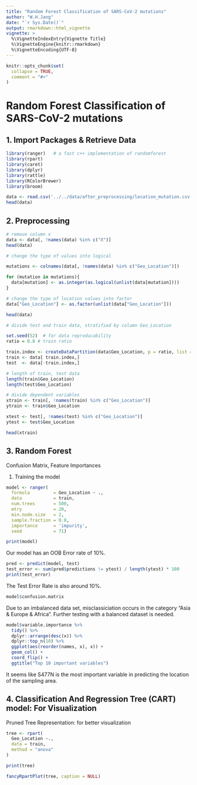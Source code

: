 ```yaml
---
title: "Random Forest Classification of SARS-CoV-2 mutations"
author: "W.H.Jang"
date: "`r Sys.Date()`"
output: rmarkdown::html_vignette
vignette: >
  %\VignetteIndexEntry{Vignette Title}
  %\VignetteEngine{knitr::rmarkdown}
  %\VignetteEncoding{UTF-8}
---
```


```r
knitr::opts_chunk$set(
  collapse = TRUE,
  comment = "#>"
)
```

# Random Forest Classification of SARS-CoV-2 mutations

## 1. Import Packages & Retrieve Data

```r
library(ranger)   # a fast c++ implementation of randomforest
library(rpart)
library(caret)
library(dplyr)
library(rattle)
library(RColorBrewer)
library(broom)
```

```r
data <- read.csv('../../data/after_preprocessing/location_mutation.csv')
head(data)
```


## 2. Preprocessing

```r
# remove column x
data <- data[, !names(data) %in% c("X")]
head(data)
```

```r
# change the type of values into logical

mutations <- colnames(data[, !names(data) %in% c("Geo_Location")])

for (mutation in mutations){
  data[mutation] <- as.integer(as.logical(unlist(data[mutation])))
}

# change the type of location values into factor
data["Geo_Location"] <- as.factor(unlist(data["Geo_Location"]))

head(data)
```

```r
# divide test and train data, stratified by column Geo_Location

set.seed(52)  # for data reproducability
ratio = 0.8 # train ratio

train.index <- createDataPartition(data$Geo_Location, p = ratio, list = FALSE)
train <- data[ train.index,]
test  <- data[-train.index,]

# length of train, test data
length(train$Geo_Location)
length(test$Geo_Location)
```

```r
# divide dependent variables
xtrain <- train[, !names(train) %in% c("Geo_Location")]
ytrain <- train$Geo_Location

xtest <- test[, !names(test) %in% c("Geo_Location")]
ytest <- test$Geo_Location

head(xtrain)
```
## 3. Random Forest
Confusion Matrix, Feature Importances

1) Training the model

```r

model <- ranger(
  formula         = Geo_Location ~ ., 
  data            = train, 
  num.trees       = 500,
  mtry            = 20,
  min.node.size   = 2,
  sample.fraction = 0.8,
  importance      = 'impurity',
  seed            = 71)

print(model)
```

Our model has an OOB Error rate of 10%.

```r

pred <- predict(model, test)
test_error <- sum(pred$predictions != ytest) / length(ytest) * 100
print(test_error)
```

The Test Error Rate is also around 10%.

```r
model$confusion.matrix
```

Due to an imbalanced data set, misclassiciation occurs in the category "Asia & Europe & Africa". Further testing with a balanced dataset is needed.

```r
model$variable.importance %>% 
  tidy() %>%
  dplyr::arrange(desc(x)) %>%
  dplyr::top_n(10) %>%
  ggplot(aes(reorder(names, x), x)) +
  geom_col() +
  coord_flip() +
  ggtitle("Top 10 important variables")
```

It seems like S477N is the most important variable in predicting the location of the sampling area.

## 4. Classification And Regression Tree (CART) model: For Visualization
Pruned Tree Representation: for better visualization

```r
tree <- rpart(
  Geo_Location ~., 
  data = train, 
  method = "anova"
)

print(tree)
```

```r
fancyRpartPlot(tree, caption = NULL)
```

